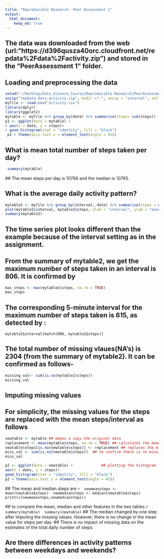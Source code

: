 ```yaml
---
title: "Reproducible Research: Peer Assessment 1"
output: 
  html_document:
    keep_md: true
---
```

## The data was downloaded from the web (url:"https://d396qusza40orc.cloudfront.net/repdata%2Fdata%2Factivity.zip") and stored in the "PeerAssessment 1" folder. 

## Loading and preprocessing the data
```r
setwd("~/Desktop/Data_Science_Course/Reproducible Research/PeerAssessment 1")
unzip("repdata-data-activity.zip", exdir =".", unzip = "internal", setTimes = TRUE)
myfile <- read.csv("activity.csv")
library(dplyr) 
library(ggplot2)
mytable <- myfile %>% group_by(date) %>% summarise(steps= sum(steps))
p1 <- ggplot(data = mytable) + 
+ aes(x = date, y = steps)+
+ geom_histogram(stat = "identity", fill = "black")
 p1 + theme(axis.text.x = element_text(angle = 45))
```



## What is mean total number of steps taken per day?
```r
 summary(mytable)
 ```
 ## The mean steps per day is 10766 and the median is 10765. 


## What is the average daily activity pattern?
```r
mytable2 <- myfile %>% group_by(interval, date) %>% summarise(steps = mean(steps))
plot(mytable2$interval, mytable2$steps, xlab = "interval", ylab = "mean steps per day",  type = "l")
summary(mytable2)
```
## The time series plot looks different than the example because of the interval setting as in the assignment. 
## From the summary of mytable2, we get the maximum number of steps taken in an interval is 806. It is confirmed by 
 ```r
 max_steps <- max(mytable2$steps, na.rm = TRUE)
 max_steps
 ```
## The corresponding 5-minute interval for the maximum number of steps taken is 615, as detected by :
 ```r.
 mytable2$interval[match(806, mytable2$steps)]
 ```
## The total number of missing vlaues(NA's) is 2304 (from the summary of mytable2). It can be confirmed as follows-
```r
missing_val<- sum(is.na(mytable2$steps))
missing_val
```

## Imputing missing values
## For simplicity, the missing values for the steps are replaced with the mean steps/interval as follows
 ```r
 newtable <- mytable ## makes a copy the original data
 replacement <- mean(mytable$steps, na.rm = TRUE) ## calculates the mean for steps to be used as replacement
 newtable$steps[is.na(newtable$steps)] <- replacement ## replaces the missing values with the replacement value
 miss_val <- sum(is.na(newtable$steps))  ## to confirm there is no missing value
 miss_val

 p2 <- ggplot(data = newtable) +             ## plotting the histogram
 aes(x = date, y = steps)+
 geom_histogram(stat = "identity", fill = "black")
 p2 + theme(axis.text.x = element_text(angle = 45))
```
 ## The mean and median steps are 
 ```r
 newmeansteps <- mean(newtable$steps)
 newmediansteps <- median(newtable$steps)
 print(c(newmeansteps,newmediansteps))
  ```
  
 ## to compare the mean, median and other features in the two tables
 ```r
 summary(mytable)
 summary(newtable) 
 ```
 ## The median changed by one step after imputing the missing values. However, there is no change in the mean value for steps per day. 
 ## There is no impact of missing data on the estimates of the total daily number of steps.
 

## Are there differences in activity patterns between weekdays and weekends?
